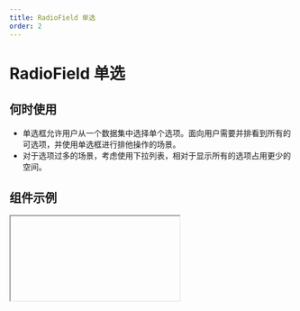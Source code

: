 ```yaml
---
title: RadioField 单选
order: 2
---
```


# RadioField 单选

## 何时使用

- 单选框允许用户从一个数据集中选择单个选项。面向用户需要并排看到所有的可选项，并使用单选框进行排他操作的场景。
- 对于选项过多的场景，考虑使用下拉列表，相对于显示所有的选项占用更少的空间。

## 组件示例


<Iframe url="https://www.aliwork.com/developer/radio-v2?isRenderNav=false" />

## 组件属性


<AttrTable
  category="form"
  dataSource={[
    {
      code: 'value',
      type: 'string',
      default: `'选项一'`,
      desc: '默认值',
    },
    {
      code: 'shape',
      type: 'string',
      default: `'default'| 'button'`,
      desc: '展示形状',
    },
    {
      code: 'itemDirection',
      type: 'string',
      default: `'hozt'| 'ver'`,
      desc: '排列方式',
    },
    {
      code: 'useDrawerInMobile',
      type: 'string',
      default: `'hozt'| 'ver'`,
      desc: '移动端排列方式，仅移动端生效',
    },
    {
      code: 'iconPosition',
      type: 'string',
      default: `'left'| 'right'`,
      desc: '移动端Icon位置，仅移动端生效',
    },
    {
      code: "dataSource",
      type: "array",
      default: `~~~json
[
  {
    "text": {
      "zh_CN": "选项一",
      "en_US": "Option 1",
      "type": "i18n"
    },
    "value": "1"
  },
  {
    "text": {
      "zh_CN": "选项二",
      "en_US": "Option 2",
      "type": "i18n"
    },
    "value": "2"
  },
  {
    "text": {
      "zh_CN": "选项三",
      "en_US": "Option 3",
      "type": "i18n"
    },
    "value": "3"
  }
]
      `,
      desc: "设置选项",
    },
    {
      code: 'supportInverse',
      type: 'boolean',
      default: 'false',
      desc: '是否支持反选，再次点击选项可取消选择',
    },
     {
      code: 'customRender',
      type: '(item: object) => ReactNode',
      default: '-',
      desc: '定制渲染',
    },
    {
      code: 'onChange',
      type: '(value: string) => void',
      default: '-',
      desc: "组件值发生改变事件",
    },
  ]}
/>
